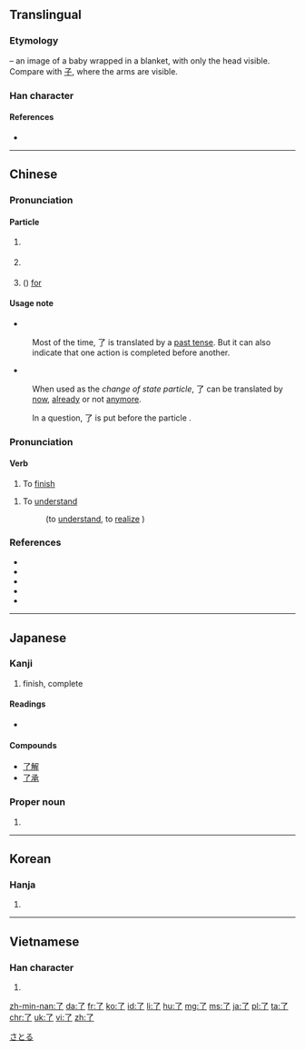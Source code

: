 {{also|瞭}}<!-- may be replaced by zh-forms -->
==Translingual==
{{stroke order|strokes=2}}
{{stroke order|type=animate}}

===Etymology===
{{liushu|p}} – an image of a baby wrapped in a blanket, with only the head visible. Compare with [[子]], where the arms are visible.

===Han character===
{{Han char|rn=6|rad=亅|as=01|sn=2|four=17207|canj=NN}}

====References====
* {{Han ref|kx=0085.110|dkj=00226|dj=0173.200|hdz=10048.060|uh=4E86|ud=20102|bh=A446|bd=42054}}

----

==Chinese==
{{zh-hanzi-box|[[了]]}}

===Pronunciation===
{{zh-pron
|m=le
|ma=Zh-le.ogg
|c=liu5
|h=pfs=lé
|mn=liáu
|w=5leq
|mc=y
|oc=y
|cat=particle
}}

====Particle====
{{zh-particle}}

# {{context|Beginning Mandarin|lang=zh|sort=le5}} {{n-g|Used after a verb, indicate [[perfective aspect]] (action completion)}}
#: {{zh-usex|我 吃 了 這 個 蘋果。|I '''ate''' the apple.|link=yes}}
# {{n-g|Used at the end of a sentence, indicate a change of state.}} 
#: {{zh-usex|他 是 大學生 了。|He '''has become''' student / He is a student '''now'''|link=yes}}
# ({{n-g|Used after a verb and followed by an amount of time, express duration}}) [[for]]
#:{{zh-usex|他 在 ^北京 住 '''了''' 兩 年。|He lived in Beijing '''for''' two years.|link=yes}}

====Usage note====
* {{sense|perfective aspect particle}} 
: Most of the time, 了 is translated by a [[past tense]]. But it can also indicate that one action is completed before another.
: {{zh-usex|你 吃 '''了''' 以後，告訴{su} 我。|Tell me when you are done eating.|inline=yes|in_notes=1|link=yes}}


* {{sense|change of state particle}}
: When used as the ''change of state particle'', 了 can be translated by [[now]], [[already]] or not [[anymore]].
: {{zh-usex|我 會 說 中文 '''了'''。|I can speak Chinese '''now'''. (I couldn't before)|inline=yes|in_notes=1|link=yes}}
: {{zh-usex|我 吃飯 '''了'''。|I've eaten ('''already''').|inline=yes|in_notes=1|link=yes}}
: {{zh-usex|沒有 紙 '''了'''。|There's no paper '''anymore'''.|inline=yes|in_notes=1|link=yes}}


: In a question, 了 is put before the particle {{zh-l|嗎/吗}}.

===Pronunciation===
{{zh-pron
|m=liǎo
|ma=zh-liǎo.ogg
|c=liu5
|h=pfs=liáu
|w=3liau
|cat=verb
}}

{{zh-hanzi-box|[[了]]|[[瞭]]／[[了]]}}

====Verb====
{{zh-verb}}

# To [[finish]]
{{zh-adj}}

# To [[understand]]
#: {{zh-l|瞭解/了解|tr=liǎojiě}}  (to [[understand]], to [[realize]] )

===References===
* {{cite web
| url = http://cc-cedict.org/wiki/
| title = CC-CEDICT
| language = Mandarin/English
| accessdate = 2014-02-13}}
* {{cite web
| url = http://tatoeba.org
| title = Tatoeba
| accessdate = 2014-02-13}}
* {{cite web
| url = http://resources.allsetlearning.com/chinese/grammar/Change_of_state_with_%22le%22
| work = Chinese Grammar Wiki
| title = Change of state with "le"
| accessdate = 2014-02-13}}
* {{cite web
| url = http://resources.allsetlearning.com/chinese/grammar/Expressing_completion_with_%22le%22
| work = Chinese Grammar Wiki
| title = Expressing completion with "le"
| accessdate = 2014-02-13}}
* {{cite web
| url = http://resources.allsetlearning.com/chinese/grammar/Expressing_duration_with_%22le%22
| work = Chinese Grammar Wiki
| title = Expressing duration with "le"
| accessdate = 2014-02-13}}

----

==Japanese==

===Kanji===
{{ja-kanji|grade=c|rs=亅01}}

# finish, complete

====Readings====
* {{ja-readings|on=[[りょう]] (ryō)|kun=[[おわる]] (owaru), [[ついに]] (tsuini)}}

====Compounds====
* [[了解]]
* [[了承]]

===Proper noun===
{{ja-pos|k|proper|hira=さとる|rom=Satoru}}

# {{given name|male|lang=ja}}

[[Category:Japanese male given names|さとる]]

----

==Korean==

===Hanja===
{{ko-hanja|hangeul=[[료]]>[[요]]|rv=ryo>yo|mr=ryo>yo|y=lyo>yo}}

# {{defn|ko}}

----

==Vietnamese==

===Han character===
{{vi-hantu|[[liễu]]|rs=亅01}}

# {{defn|lang=vi|sort=亅01}}

[[zh-min-nan:了]]
[[da:了]]
[[fr:了]]
[[ko:了]]
[[id:了]]
[[li:了]]
[[hu:了]]
[[mg:了]]
[[ms:了]]
[[ja:了]]
[[pl:了]]
[[ta:了]]
[[chr:了]]
[[uk:了]]
[[vi:了]]
[[zh:了]]